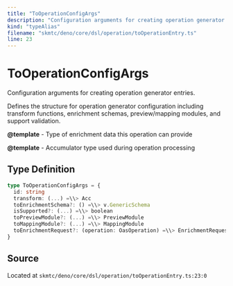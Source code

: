 ```yaml
---
title: "ToOperationConfigArgs"
description: "Configuration arguments for creating operation generator entries."
kind: "typeAlias"
filename: "skmtc/deno/core/dsl/operation/toOperationEntry.ts"
line: 23
---
```


# ToOperationConfigArgs

Configuration arguments for creating operation generator entries.

Defines the structure for operation generator configuration including transform functions,
enrichment schemas, preview/mapping modules, and support validation.


**@template** - Type of enrichment data this operation can provide

**@template** - Accumulator type used during operation processing

## Type Definition

```typescript
type ToOperationConfigArgs = {
  id: string
  transform: (...) =\\> Acc
  toEnrichmentSchema?: () =\\> v.GenericSchema
  isSupported?: (...) =\\> boolean
  toPreviewModule?: (...) =\\> PreviewModule
  toMappingModule?: (...) =\\> MappingModule
  toEnrichmentRequest?: (operation: OasOperation) =\\> EnrichmentRequest | undefined
}
```

## Source

Located at `skmtc/deno/core/dsl/operation/toOperationEntry.ts:23:0`
